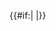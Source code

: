 <item>
<title>{{{title}}}</title>
<link>{{{href}}}</link>
<guid>{{{href}}}</guid>
<description>{{{text}}}</description>
{{#if:{{{file|}}}|
<enclosure url="{{{file}}}" length="{{{bytes}}}" type="{{{type}}}"/>
|}}
<pubDate>{{{timestamp}}}</pubDate>
<dc:creator>{{{author|中文维基百科编者}}}</dc:creator>
</item>
<noinclude>
{{Documentation}}</noinclude>